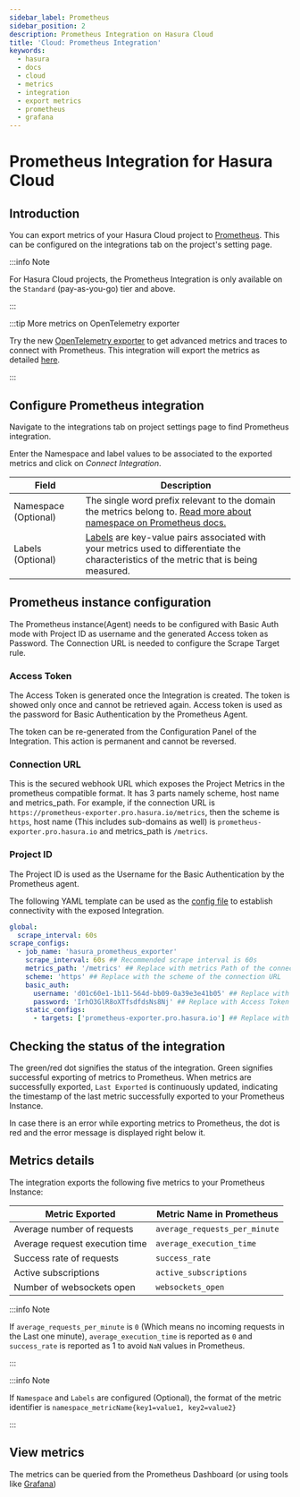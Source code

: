 ```yaml
---
sidebar_label: Prometheus
sidebar_position: 2
description: Prometheus Integration on Hasura Cloud
title: 'Cloud: Prometheus Integration'
keywords:
  - hasura
  - docs
  - cloud
  - metrics
  - integration
  - export metrics
  - prometheus
  - grafana
---
```



# Prometheus Integration for Hasura Cloud

<ProductBadge pro ee />

## Introduction

You can export metrics of your Hasura Cloud project to [Prometheus](https://prometheus.io/). This can be configured on
the integrations tab on the project's setting page.

:::info Note

For Hasura Cloud projects, the Prometheus Integration is only available on the `Standard` (pay-as-you-go) tier and
above.

:::

:::tip More metrics on OpenTelemetry exporter

Try the new [OpenTelemetry exporter](/observability/opentelemetry/index.mdx) to get advanced metrics and traces to
connect with Prometheus. This integration will export the metrics as detailed
[here](/observability/cloud/prometheus.mdx#metrics-details).

:::

## Configure Prometheus integration

Navigate to the integrations tab on project settings page to find Prometheus integration.

<Thumbnail src="/img/observability/integrate-prometheus.png" alt="Configure Prometheus Integration" width="1146px" />

Enter the Namespace and label values to be associated to the exported metrics and click on <em>Connect Integration</em>.

| Field                | Description                                                                                                                                                                                    |
| -------------------- | ---------------------------------------------------------------------------------------------------------------------------------------------------------------------------------------------- |
| Namespace (Optional) | The single word prefix relevant to the domain the metrics belong to. [Read more about namespace on Prometheus docs.](https://prometheus.io/docs/practices/naming/#metric-names)                |
| Labels (Optional)    | [Labels](https://prometheus.io/docs/practices/naming/#labels) are key-value pairs associated with your metrics used to differentiate the characteristics of the metric that is being measured. |

<Thumbnail src="/img/observability/configure-prometheus.png" alt="Configure Prometheus Integration" width="437px" />

## Prometheus instance configuration

The Prometheus instance(Agent) needs to be configured with Basic Auth mode with Project ID as username and the generated
Access token as Password. The Connection URL is needed to configure the Scrape Target rule.

### Access Token

The Access Token is generated once the Integration is created. The token is showed only once and cannot be retrieved
again. Access token is used as the password for Basic Authentication by the Prometheus Agent.

<Thumbnail src="/img/observability/prometheus-access-token.png" alt="Prometheus Access Token" width="1146px" />

The token can be re-generated from the Configuration Panel of the Integration. This action is permanent and cannot be
reversed.

<Thumbnail
  src="/img/observability/prometheus-regenerate-token.png"
  alt="Prometheus Access Token Regeneration"
  width="1146px"
/>

### Connection URL

This is the secured webhook URL which exposes the Project Metrics in the prometheus compatible format. It has 3 parts
namely scheme, host name and metrics_path. For example, if the connection URL is
`https://prometheus-exporter.pro.hasura.io/metrics`, then the scheme is `https`, host name (This includes sub-domains as
well) is `prometheus-exporter.pro.hasura.io` and metrics_path is `/metrics`.

<Thumbnail src="/img/observability/prometheus-connection-url.png" alt="Prometheus Connection URL" width="1146px" />

### Project ID

The Project ID is used as the Username for the Basic Authentication by the Prometheus agent.

<Thumbnail src="/img/observability/prometheus-project-id-copy.png" alt="Prometheus Copy Project ID" width="1146px" />

The following YAML template can be used as the
[config file](https://prometheus.io/docs/prometheus/latest/configuration/configuration/) to establish connectivity with
the exposed Integration.

```yaml
global:
  scrape_interval: 60s
scrape_configs:
  - job_name: 'hasura_prometheus_exporter'
    scrape_interval: 60s ## Recommended scrape interval is 60s
    metrics_path: '/metrics' ## Replace with metrics Path of the connection URL
    scheme: 'https' ## Replace with the scheme of the connection URL
    basic_auth:
      username: 'd01c60e1-1b11-564d-bb09-0a39e3e41b05' ## Replace with project ID
      password: 'IrhO3GlR8oXTfsdfdsNs8Nj' ## Replace with Access Token
    static_configs:
      - targets: ['prometheus-exporter.pro.hasura.io'] ## Replace with the host name of the connection URL
```

## Checking the status of the integration

The green/red dot signifies the status of the integration. Green signifies successful exporting of metrics to
Prometheus. When metrics are successfully exported, `Last Exported` is continuously updated, indicating the timestamp of
the last metric successfully exported to your Prometheus Instance.

<Thumbnail
  src="/img/observability/prometheus-configure-done.png"
  alt="Prometheus Integration successfully configured"
  width="1146px"
/>

In case there is an error while exporting metrics to Prometheus, the dot is red and the error message is displayed right
below it.

<Thumbnail
  src="/img/observability/prometheus-configure-fail.png"
  alt="Prometheus integration Pull failed"
  width="1146px"
/>

## Metrics details

The integration exports the following five metrics to your Prometheus Instance:

| Metric Exported                | Metric Name in Prometheus     |
| ------------------------------ | ----------------------------- |
| Average number of requests     | `average_requests_per_minute` |
| Average request execution time | `average_execution_time`      |
| Success rate of requests       | `success_rate`                |
| Active subscriptions           | `active_subscriptions`        |
| Number of websockets open      | `websockets_open`             |

:::info Note

If `average_requests_per_minute` is `0` (Which means no incoming requests in the Last one minute),
`average_execution_time` is reported as `0` and `success_rate` is reported as 1 to avoid `NaN` values in Prometheus.

:::

:::info Note

If `Namespace` and `Labels` are configured (Optional), the format of the metric identifier is
`namespace_metricName{key1=value1, key2=value2}`

:::

## View metrics

The metrics can be queried from the Prometheus Dashboard (or using tools like
[Grafana](https://prometheus.io/docs/visualization/grafana/))

<Thumbnail src="/img/observability/prometheus-view-metrics.png" alt="Prometheus view Metrics" width="1200px" />
